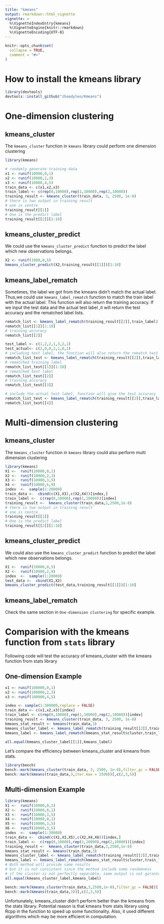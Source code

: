 ```yaml
---
title: "kmeans"
output: rmarkdown::html_vignette
vignette: >
  %\VignetteIndexEntry{kmeans}
  %\VignetteEngine{knitr::rmarkdown}
  %\VignetteEncoding{UTF-8}
---
```


```r
knitr::opts_chunk$set(
  collapse = TRUE,
  comment = "#>"
)
```

# How to install the kmeans library 

```r
library(devtools)
devtools::install_github("zhaodyleo/Kmeans")
```

# One-dimension clustering

## kmeans_cluster

The `kmeans_cluster` function in `kmeans` library could perform one dimension clustering
```r
library(kmeans)

# randomly generate training data
x1 <- runif(10000,0,1)
x2 <- runif(10000,2,3)
x3 <- runif(10000,4,5)
train_data <- c(x1,x2,x3)
train_label <- c(rep(0,10000),rep(1,10000),rep(2,10000))
training_result <- kmeans_cluster(train_data, 3, 2500, 1e-8)
# there is two output in training result 
# one is centre 
training_result[[1]]
# One is the predict label 
training_result[[2]][1:10]
```
## kmeans_cluster_predict

We could use the `kmeans_cluster_predict` function to predict the label which new observations belongs. 
```r
X2 <- runif(1000,0,5)
kmeans_cluster_predict(X2,training_result[[1]])[1:10]
```
## kmeans_label_rematch

Sometimes, the label we got from the kmeans didn't match the actual label. Thus,we could use `kmeans_label_rematch` function to match the train label with the actual label. This function will also return the training accuracy. If we input the test data and the actual test label ,it will return the test accuracy and the rematched label lists.
```r
rematch_list <- kmeans_label_rematch(training_result[[2]],train_label)
rematch_list[[1]][1:10]
# training accuracy
rematch_list[[2]]
```
```r
test_label <- c(1,2,2,1,3,2,1)
test_actual<- c(2,0,0,2,1,0,2)
# including test label, the function will also return the rematch test label
rematch_list_test <- kmeans_label_rematch(training_result[[2]],train_label,test_label)
# rematched training label
rematch_list_test[[1]][1:10]
# rematched test label
rematch_list_test[[2]]
# training accuracy
rematch_list_test[[3]]

# include the actual test label, function will give the test accuracy
rematch_list_test <- kmeans_label_rematch(training_result[[2]],train_label,test_label,test_actual)
rematch_list_test[[4]]
```

# Multi-dimension clustering

## kmeans_cluster

The `kmeans_cluster` function in `kmeans` library could also perform multi dimension clustering

```r
library(kmeans)
X1 <-  runif(10000,0,1)
X2 <-  runif(10000,2,3)
X3 <-  runif(10000,3,5)
X4 <-  runif(10000,6,9)
index  <-  sample(1:20000)
train_data <-  cbind(c(X1,X3),c(X2,X4))[index,]
train_label <-  c(rep(0,10000),rep(1,10000))[index]
training_result <-  kmeans_cluster(train_data,2,2500,1e-8)
# there is two output in training result 
# one is centre 
training_result[[1]]
# One is the predict label 
training_result[[2]][1:10]
```
## kmeans_cluster_predict

We could also use the `kmeans_cluster_predict` function to predict the label which new observations belongs. 
```r
X1 <-  runif(10000,0,5)
X2 <-  runif(10000,2,9)
index  <-  sample(1:20000)
test_data <-  cbind(X1,X2)
kmeans_cluster_predict(test_data,training_result[[1]])[1:10]
```

## kmeans_label_rematch

Check the same section in `One-dimension clustering` for specific example. 

# Comparision with the kmeans function from `stats` library

Following code will test the accuracy of kmeans_cluster with the kmeans function from stats library

## One-dimension Example
```r
x1 <- runif(100000,0,1)
x2 <- runif(100000,2,3)
x3 <- runif(100000,4,5)

index <- sample(1:300000,replace = FALSE)
train_data <- c(x1,x2,x3)[index]
train_label <- c(rep(0,10000),rep(1,10000),rep(2,10000))[index]
training_result <- kmeans_cluster(train_data, 3, 2500, 1e-8)
kmeans_stat_result <- kmeans(train_data,3)
kmeans_cluster_label <- kmeans_label_rematch(training_result[[2]],train_label)
kmeans_label <- kmeans_label_rematch(kmeans_stat_result$cluster,train_label)

all.equal(kmeans_cluster_label[[1]],kmeans_label)
```

Let's compare the efficiency between kmeans_cluster and kmeans from stats.
```r
library(bench)
bench::mark(kmeans_cluster(train_data, 3, 2500, 1e-8),filter_gc = FALSE)[,c(2,3,5)]
bench::mark(kmeans(train_data,3,iter.max = 2500))[,c(2,3,5)]
```

## Multi-dimension Example
```r
library(kmeans)
X1 <-  runif(10000,0,1)
X2 <-  runif(10000,0,1)
X3 <-  runif(10000,3,5)
X4 <-  runif(10000,0,1)
X5 <-  runif(10000,3,5)
X6 <-  runif(10000,3,5)
index  <-  sample(1:30000)
train_data <-  cbind(c(X1,X3,X5),c(X2,X4,X6))[index,]
train_label <-  c(rep(0,10000),rep(1,10000),rep(2,10000))[index]
training_result <-  kmeans_cluster(train_data,3,2500,1e-8)
kmeans_stat_result <- kmeans(train_data,3)
kmeans_cluster_label <- kmeans_label_rematch(training_result[[2]],train_label)
kmeans_label <- kmeans_label_rematch(kmeans_stat_result$cluster,train_label)
# Both method will provide same results 
# but it is not consistent since the method include some randomness
# if the cluster is not perfectly separable, same output is not garanteed. 
all.equal(kmeans_cluster_label,kmeans_label)
```

```r
bench::mark(kmeans_cluster(train_data,3,2500,1e-8),filter_gc = FALSE)[,c(2,3,5)]
bench::mark(kmeans(train_data,3))[,c(2,3,5)]
```

Unfortunately, kmeans_cluster didn't perform better than the kmeans from the stats library. Potential reason is that kmeans from stats library using Rcpp in the function to speed up some functionality. Also, it used different algorithms which may be more efficient in computation. 
